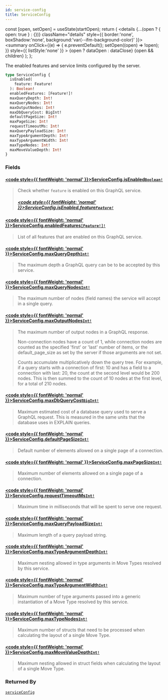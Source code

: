 ```yaml
---
id: service-config
title: ServiceConfig
---
```









  const [open, setOpen] = useState(startOpen);
  return (
    <details {...(open ? { open: true } : {})} className="details" style={{ border:'none', boxShadow:'none', background:'var(--ifm-background-color)' }}>
      <summary
        onClick={(e) => {
          e.preventDefault();
          setOpen((open) => !open);
        }}
        style={{ listStyle:'none' }}
      >
      {open ? dataOpen : dataClose}
      </summary>
      {open && children}
    </details>
  );
};








The enabled features and service limits configured by the server.


```graphql
type ServiceConfig {
  isEnabled(
    feature: Feature!
  ): Boolean!
  enabledFeatures: [Feature!]!
  maxQueryDepth: Int!
  maxQueryNodes: Int!
  maxOutputNodes: Int!
  maxDbQueryCost: BigInt!
  defaultPageSize: Int!
  maxPageSize: Int!
  requestTimeoutMs: Int!
  maxQueryPayloadSize: Int!
  maxTypeArgumentDepth: Int!
  maxTypeArgumentWidth: Int!
  maxTypeNodes: Int!
  maxMoveValueDepth: Int!
}
```




### Fields

#### [<code style={{ fontWeight: 'normal' }}>ServiceConfig.<b>isEnabled</b></code>](#)<Bullet />[`Boolean!`](/references/iota-api/iota-graphql/reference/types/scalars/boolean) <Badge class="badge badge--secondary" text="non-null"/> <Badge class="badge badge--secondary" text="scalar"/> 
> 
> 
> Check whether `feature` is enabled on this GraphQL service.
> ##### [<code style={{ fontWeight: 'normal' }}>ServiceConfig.isEnabled.<b>feature</b></code>](#)<Bullet />[`Feature!`](/references/iota-api/iota-graphql/reference/types/enums/feature) <Badge class="badge badge--secondary" text="non-null"/> <Badge class="badge badge--secondary" text="enum"/> 
> 
> 
> 
> 

#### [<code style={{ fontWeight: 'normal' }}>ServiceConfig.<b>enabledFeatures</b></code>](#)<Bullet />[`[Feature!]!`](/references/iota-api/iota-graphql/reference/types/enums/feature) <Badge class="badge badge--secondary" text="non-null"/> <Badge class="badge badge--secondary" text="enum"/> 
> 
> 
> List of all features that are enabled on this GraphQL service.
> 

#### [<code style={{ fontWeight: 'normal' }}>ServiceConfig.<b>maxQueryDepth</b></code>](#)<Bullet />[`Int!`](/references/iota-api/iota-graphql/reference/types/scalars/int) <Badge class="badge badge--secondary" text="non-null"/> <Badge class="badge badge--secondary" text="scalar"/> 
> 
> 
> The maximum depth a GraphQL query can be to be accepted by this service.
> 

#### [<code style={{ fontWeight: 'normal' }}>ServiceConfig.<b>maxQueryNodes</b></code>](#)<Bullet />[`Int!`](/references/iota-api/iota-graphql/reference/types/scalars/int) <Badge class="badge badge--secondary" text="non-null"/> <Badge class="badge badge--secondary" text="scalar"/> 
> 
> 
> The maximum number of nodes (field names) the service will accept in a single query.
> 

#### [<code style={{ fontWeight: 'normal' }}>ServiceConfig.<b>maxOutputNodes</b></code>](#)<Bullet />[`Int!`](/references/iota-api/iota-graphql/reference/types/scalars/int) <Badge class="badge badge--secondary" text="non-null"/> <Badge class="badge badge--secondary" text="scalar"/> 
> 
> 
> The maximum number of output nodes in a GraphQL response.
> 
> Non-connection nodes have a count of 1, while connection nodes are counted as
> the specified 'first' or 'last' number of items, or the default_page_size
> as set by the server if those arguments are not set.
> 
> Counts accumulate multiplicatively down the query tree. For example, if a query starts
> with a connection of first: 10 and has a field to a connection with last: 20, the count
> at the second level would be 200 nodes. This is then summed to the count of 10 nodes
> at the first level, for a total of 210 nodes.
> 

#### [<code style={{ fontWeight: 'normal' }}>ServiceConfig.<b>maxDbQueryCost</b></code>](#)<Bullet />[`BigInt!`](/references/iota-api/iota-graphql/reference/types/scalars/big-int) <Badge class="badge badge--secondary" text="non-null"/> <Badge class="badge badge--secondary" text="scalar"/> 
> 
> 
> Maximum estimated cost of a database query used to serve a GraphQL request.  This is
> measured in the same units that the database uses in EXPLAIN queries.
> 

#### [<code style={{ fontWeight: 'normal' }}>ServiceConfig.<b>defaultPageSize</b></code>](#)<Bullet />[`Int!`](/references/iota-api/iota-graphql/reference/types/scalars/int) <Badge class="badge badge--secondary" text="non-null"/> <Badge class="badge badge--secondary" text="scalar"/> 
> 
> 
> Default number of elements allowed on a single page of a connection.
> 

#### [<code style={{ fontWeight: 'normal' }}>ServiceConfig.<b>maxPageSize</b></code>](#)<Bullet />[`Int!`](/references/iota-api/iota-graphql/reference/types/scalars/int) <Badge class="badge badge--secondary" text="non-null"/> <Badge class="badge badge--secondary" text="scalar"/> 
> 
> 
> Maximum number of elements allowed on a single page of a connection.
> 

#### [<code style={{ fontWeight: 'normal' }}>ServiceConfig.<b>requestTimeoutMs</b></code>](#)<Bullet />[`Int!`](/references/iota-api/iota-graphql/reference/types/scalars/int) <Badge class="badge badge--secondary" text="non-null"/> <Badge class="badge badge--secondary" text="scalar"/> 
> 
> 
> Maximum time in milliseconds that will be spent to serve one request.
> 

#### [<code style={{ fontWeight: 'normal' }}>ServiceConfig.<b>maxQueryPayloadSize</b></code>](#)<Bullet />[`Int!`](/references/iota-api/iota-graphql/reference/types/scalars/int) <Badge class="badge badge--secondary" text="non-null"/> <Badge class="badge badge--secondary" text="scalar"/> 
> 
> 
> Maximum length of a query payload string.
> 

#### [<code style={{ fontWeight: 'normal' }}>ServiceConfig.<b>maxTypeArgumentDepth</b></code>](#)<Bullet />[`Int!`](/references/iota-api/iota-graphql/reference/types/scalars/int) <Badge class="badge badge--secondary" text="non-null"/> <Badge class="badge badge--secondary" text="scalar"/> 
> 
> 
> Maximum nesting allowed in type arguments in Move Types resolved by this service.
> 

#### [<code style={{ fontWeight: 'normal' }}>ServiceConfig.<b>maxTypeArgumentWidth</b></code>](#)<Bullet />[`Int!`](/references/iota-api/iota-graphql/reference/types/scalars/int) <Badge class="badge badge--secondary" text="non-null"/> <Badge class="badge badge--secondary" text="scalar"/> 
> 
> 
> Maximum number of type arguments passed into a generic instantiation of a Move Type resolved
> by this service.
> 

#### [<code style={{ fontWeight: 'normal' }}>ServiceConfig.<b>maxTypeNodes</b></code>](#)<Bullet />[`Int!`](/references/iota-api/iota-graphql/reference/types/scalars/int) <Badge class="badge badge--secondary" text="non-null"/> <Badge class="badge badge--secondary" text="scalar"/> 
> 
> 
> Maximum number of structs that need to be processed when calculating the layout of a single
> Move Type.
> 

#### [<code style={{ fontWeight: 'normal' }}>ServiceConfig.<b>maxMoveValueDepth</b></code>](#)<Bullet />[`Int!`](/references/iota-api/iota-graphql/reference/types/scalars/int) <Badge class="badge badge--secondary" text="non-null"/> <Badge class="badge badge--secondary" text="scalar"/> 
> 
> 
> Maximum nesting allowed in struct fields when calculating the layout of a single Move Type.
> 





### Returned By

[`serviceConfig`](/references/iota-api/iota-graphql/reference/api/queries/service-config)  <Badge class="badge badge--secondary" text="query"/>

